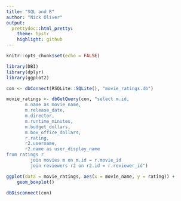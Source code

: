 ```yaml
---
title: "SQL and R"
author: "Nick Oliver"
output:
  prettydoc::html_pretty:
    theme: hpstr
    highlight: github
---
```


```r
knitr::opts_chunk$set(echo = FALSE)

library(DBI)
library(dplyr)
library(ggplot2)
```

```r
con <- dbConnect(RSQLite::SQLite(), "movie_ratings.db")
```
```r
movie_ratings <- dbGetQuery(con, "select m.id,
       m.name as movie_name,
       m.release_date,
       m.director,
       m.runtime_minutes,
       m.budget_dollars,
       m.box_office_dollars,
       r.rating,
       r2.username,
       r2.name as user_display_name
from ratings r
         join movies m on m.id = r.movie_id
         join reviewers r2 on r2.id = r.reviewer_id")

```

```r
ggplot(data = movie_ratings, aes(x = movie_name, y = rating)) + 
    geom_boxplot()

```

```r
dbDisconnect(con)
```